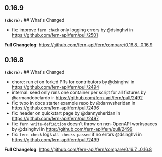## 0.16.9
**`(chore):`** ## What's Changed
* fix: improve `fern check` only logging errors by @dsinghvi in https://github.com/fern-api/fern/pull/2501


**Full Changelog**: https://github.com/fern-api/fern/compare/0.16.8...0.16.9

## 0.16.8
**`(chore):`** ## What's Changed
* chore: run ci on forked PRs for contributors by @dsinghvi in https://github.com/fern-api/fern/pull/2494
* internal: seed only runs one container per script for all fixtures by @armandobelardo in https://github.com/fern-api/fern/pull/2492
* fix: typo in docs starter example repo by @dannysheridan in https://github.com/fern-api/fern/pull/2496
* fix: header on quickstart page by @dannysheridan in https://github.com/fern-api/fern/pull/2497
* fix: `fern write-definition` doesn't throw on non-OpenAPI workspaces by @dsinghvi in https://github.com/fern-api/fern/pull/2499
* fix: `fern check` logs `All checks passed` if no errors @dsinghvi in https://github.com/fern-api/fern/pull/2499


**Full Changelog**: https://github.com/fern-api/fern/compare/0.16.7...0.16.8

